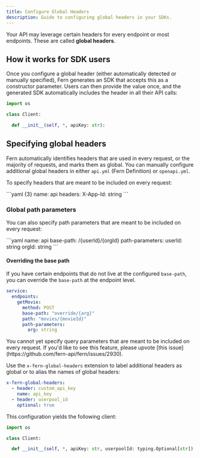 ```yaml
---
title: Configure Global Headers
description: Guide to configuring global headers in your SDKs.
---
```


Your API may leverage certain headers for every endpoint or most endpoints.
These are called **global headers**.

## How it works for SDK users

Once you configure a global header (either automatically detected or manually
specified), Fern generates an SDK that accepts this as a constructor parameter.
Users can then provide the value once, and the generated SDK automatically
includes the header in all their API calls:

```python
import os

class Client:

  def __init__(self, *, apiKey: str):
```

## Specifying global headers

Fern automatically identifies headers that are used in every request, or the
majority of requests, and marks them as global. You can manually configure additional
global headers in either `api.yml` (Fern Definition) or `openapi.yml`.

<AccordionGroup>
<Accordion title="Fern Definition">

To specify headers that are meant to be included on every request:

<CodeBlock title="api.yml">
```yaml {3}
name: api
headers:
  X-App-Id: string
```
</CodeBlock>

### Global path parameters
You can also specify path parameters that are meant to be included on every request:

<CodeBlock title="api.yml">
```yaml
name: api
base-path: /{userId}/{orgId}
path-parameters:
  userId: string
  orgId: string
```
</CodeBlock>

#### Overriding the base path

If you have certain endpoints that do not live at the configured `base-path`, you can 
override the `base-path` at the endpoint level. 

```yml imdb.yml {5}
service: 
  endpoints: 
    getMovie: 
      method: POST
      base-path: "override/{arg}"
      path: "movies/{movieId}"
      path-parameters: 
        arg: string
```

<Note>
  You cannot yet specify query parameters that are meant to be included on every request.
If you'd like to see this feature, please upvote [this issue](https://github.com/fern-api/fern/issues/2930).
</Note>

</Accordion>
<Accordion title="OpenAPI">

Use the `x-fern-global-headers` extension to label additional headers as global
or to alias the names of global headers:

```yaml title="openapi.yml"
x-fern-global-headers:
  - header: custom_api_key
    name: api_key
  - header: userpool_id
    optional: true
```

This configuration yields the following client:

```python
import os

class Client:

  def __init__(self, *, apiKey: str, userpoolId: typing.Optional[str])
```
</Accordion>
</AccordionGroup>